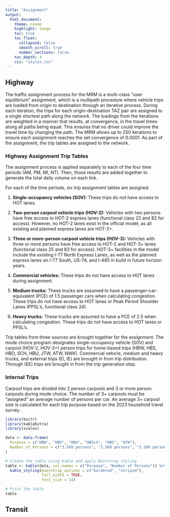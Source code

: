 ```yaml
---
title: "Assignment"
output:
  html_document:
    theme: cosmo
    highlight: tango
    toc: true
    toc_float:
      collapsed: false
      smooth_scroll: true
      number_sections: false
    toc_depth: 4
    css: "styles.css"
---
```


## Highway
The traffic assignment process for the MRM is a multi-class “user equilibrium” assignment, which is a multipath procedure where vehicle trips are loaded from origin to destination through an iterative process. During each iteration, the trips for each origin-destination TAZ pair are assigned to a single shortest path along the network. The loadings from the iterations are weighted in a manner that results, at convergence, in the travel times along all paths being equal. This ensures that no driver could improve the travel time by changing the path. The MRM allows up to 250 iterations to ensure each assignment reaches the set convergence of 0.0001. As part of the assignment, the trip tables are assigned to the network. 

 
### Highway Assignment Trip Tables 

The assignment process is applied separately to each of the four time periods (AM, PM, MI, NT). Then, those results are added together to generate the total daily volume on each link.  

For each of the time periods, six trip assignment tables are assigned: 

1. **Single-occupancy vehicles (SOV):** These trips do not have access to HOT lanes. 

2. **Two-person carpool vehicle trips (HOV-2):** Vehicles with two persons have free access to HOT-2 express lanes (functional class 22 and 82 for access). However, no HOT-2 lanes exist in the official model, as all existing and planned express lanes are HOT-3+. 

3. **Three or more-person carpool vehicle trips (HOV-3):** Vehicles with three or more persons have free access to HOT-2 and HOT-3+ lanes (functional class 25 and 83 for access). HOT-3+ facilities in the model include the existing I-77 North Express Lanes, as well as the planned express lanes on I-77 South, US-74, and I-485 in build in future horizon years.  

4. **Commercial vehicles:** These trips do not have access to HOT lanes during assignment. 

5. **Medium trucks:** These trucks are assumed to have a passenger-car-equivalent (PCE) of 1.5 passenger cars when calculating congestion. These trips do not have access to HOT lanes or Peak Period Shoulder Lanes (PPSL’s, functional class 24). 

6. **Heavy trucks:** These trucks are assumed to have a PCE of 2.5 when calculating congestion. These trips do not have access to HOT lanes or PPSL’s. 

Trip tables from three sources are brought together for the assignment. The mode choice program designates single-occupancy vehicle (SOV) and carpool (HOV-2, HOV-3+) person trips for home-based trips (HBW, HBS, HBO, SCH, HBU, JTW, ATW, NWK).  Commercial vehicle, medium and heavy trucks, and external trips (EI, IE) are brought in from trip distribution. Through (EE) trips are brought in from the trip generation step. 

### Internal Trips 
Carpool trips are divided into 2 person carpools and 3 or more person carpools during mode choice.  The number of 3+ carpools must be “assigned” an average number of persons per car. An average 3+ carpool size is calculated for each trip purpose based on the 2023 household travel survey . 

```r
library(knitr)
library(kableExtra)
library(scales)

data <- data.frame(
  Purpose = c("HBW", "HBO", "HBU", "HBSch", "HBS", "ATW"),
  Number_of_Persons = c("3.560 persons", "3.560 persons", "3.360 persons", "3.560 persons", "3.560 persons", "3.660 persons")
)

# Create the table using kable and apply Bootstrap styling
table <- kable(data, col.names = c("Purpose", "Number of Persons")) %>%
  kable_styling(bootstrap_options = c("bordered", "striped"),
                full_width = TRUE,
                font_size = 14)

# Print the table
table
```

## Transit